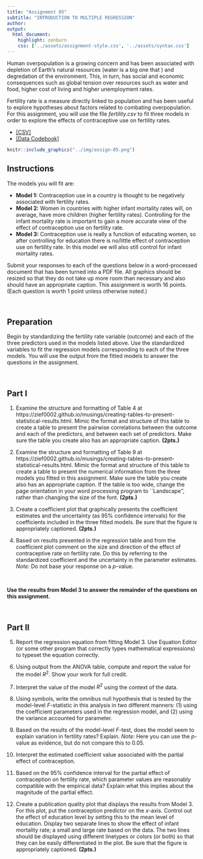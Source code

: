 ```yaml
---
title: "Assignment 05"
subtitle: "INTRODUCTION TO MULTIPLE REGRESSION"
author: 
output: 
  html_document:
    highlight: zenburn
    css: ['../assets/assignment-style.css', '../assets/syntax.css']
---
```



Human overpopulation is a growing concern and has been associated with depletion of Earth’s natural resources (water is a big one that ) and degredation of the environment. This, in turn, has social and economic consequences such as global tension over resources such as water and food, higher cost of living and higher unemployment rates. 

Fertility rate is a measure directly linked to population and has been useful to explore hypotheses about factors related to combating overpopulation. For this assignment, you will use the file *fertility.csv* to fit three models in order to explore the effects of contraceptive use on fertility rates. 

- [[CSV]](https://raw.githubusercontent.com/zief0002/miniature-garbanzo/main/data/fertility.csv)
- [[Data Codebook]](https://zief0002.github.io/miniature-garbanzo/codebooks/fertility.html)


```r
knitr::include_graphics("../img/assign-05.png")
```


## Instructions

The models you will fit are:

- **Model 1:** Contraception use in a country is thought to be negatively associated with fertility rates.
- **Model 2:** Women in countries with higher infant mortality rates will, on average, have more children (higher fertility rates). Controlling for the infant mortality rate is important to gain a more accurate view of the effect of contraception use on fertility rate.
- **Model 3:** Contraception use is really a function of educating women, so after controlling for education there is no/little effect of contraception use on fertility rate. In this model we will also still control for infant mortality rates.


Submit your responses to each of the questions below in a word-processed document that has been turned into a PDF file. All graphics should be resized so that they do not take up more room than necessary and also should have an appropriate caption. This assignment is worth 16 points. (Each question is worth 1 point unless otherwise noted.)

<br />


## Preparation

Begin by standardizing the fertility rate variable (outcome) and each of the three predictors used in the models listed above. Use the standardized variables to fit the regression models corresponding to each of the three models. You will use the output from the fitted models to answer the questions in the assignment.

<br />


## Part I

1. Examine the structure and formatting of Table 4 at https://zief0002.github.io/musings/creating-tables-to-present-statistical-results.html. Mimic the format and structure of this table to create a table to present the pairwise correlations between the outcome and each of the predictors, and between each set of predictors. Make sure the table you create also has an appropriate caption. **(2pts.)**

2. Examine the structure and formatting of Table 9 at https://zief0002.github.io/musings/creating-tables-to-present-statistical-results.html. Mimic the format and structure of this table to create a table to present the numerical information from the three models you fitted in this assignment. Make sure the table you create also has an appropriate caption. If the table is too wide, change the page orientation in your word processing program to ``Landscape'', rather than changing the size of the font. **(2pts.)**

3. Create a coefficient plot that graphically presents the coefficient estimates and the uncertainty (as 95% confidence intervals) for the coefficients included in the three fitted models. Be sure that the figure is appropriately captioned. **(2pts.)**

4. Based on results presented in the regression table and from the coefficient plot comment on the size and direction of the effect of contraceptive rate on fertility rate. Do this by referring to the standardized coefficient and the uncertainty in the parameter estimates. *Note:* Do not base your response on a *p*-value.

<br />

**Use the results from Model 3 to answer the remainder of the questions on this assignment.**

<br />

## Part II

5. Report the regression equation from fitting Model 3. Use Equation Editor (or some other program that correctly types mathematical expressions) to typeset the equation correctly.

6. Using output from the ANOVA table, compute and report the value for the model $R^2$. Show your work for full credit.

7. Interpret the value of the model $R^2$ using the context of the data.

8. Using symbols, write the omnibus null hypothesis that is tested by the model-level *F*-statistic in this analysis in two different manners: (1) using the coefficient parameters used in the regression model, and (2) using the variance accounted for parameter.

9. Based on the results of the model-level *F*-test, does the model seem to explain variation in fertility rates? Explain. *Note:* Here you can use the *p*-value as evidence, but do not compare this to 0.05.

10. Interpret the estimated coefficient value associated with the partial effect of contraception.

11. Based on the 95% confidence interval for the partial effect of contraception on fertility rate, which parameter values are reasonably compatible with the empirical data? Explain what this implies about the magnitude of the partial effect. 

12. Create a publication quality plot that displays the results from Model 3. For this plot, put the contraception predictor on the *x*-axis. Control out the effect of education level by setting this to the mean level of education. Display two separate lines to show the effect of infant mortality rate; a small and large rate based on the data. The two lines should be displayed using different linetypes or colors (or both) so that they can be easily differentiated in the plot. Be sure that the figure is appropriately captioned. **(2pts.)**
